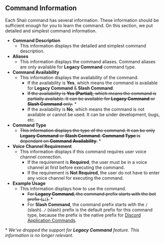 ## Command Information
Each Shaii command has several information. These information should be sufficient enough for you to learn the command. On this section, we put detailed and simplest command information.

- **Command Description**
  - This information displays the detailed and simplest command description.
- **Aliases**
  - This information displays the command aliases. Command aliases are only available for **Legacy Command** command type.
- **Command Availability**
  - This information displays the availability of the command.
      - If the availability is **Yes**, which means the command is available for **Legacy Command** & **Slash Command**.
      - ~~If the availability is **Yes (Partial)**, which means the command is partially available. It can be available for **Legacy Command** or **Slash Command** only.~~ \*
      - If the availability is **No**, which means the command is not available or cannot be used. It can be under development, bugs, etc.
- **Command Type**
  - ~~This information displays the type of the command. It can be only **Legacy Command** or **Slash Command**. **Command Type** is dependant on **Command Availability**.~~ \*
- **Voice Channel Requirement**
  - This information displays if this command requires user voice channel connection.
    - If the requirement is **Required**, the user must be in a voice channel at first before executing the command.
    - If the requirement is **Not Required**, the user do not have to enter any voice channel for executing the command.
- **Example Usage**
  - This information displays how to use the command.
    - ~~For **Legacy Command**, the command prefix starts with the bot prefix (`s!`).~~ \*
    - For **Slash Command**, the command prefix starts with the `/` (slash). 
    `/` (slash) prefix is the default prefix for this command type, because the prefix is the native prefix for [Discord Application Commands](https://discord.com/developers/docs/interactions/application-commands).

\* *We've dropped the support for **Legacy Command** feature. This information is no longer relevant.*